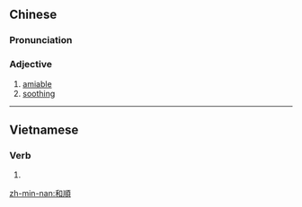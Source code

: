 {{also|和顺}}
==Chinese==
{{zh-forms|s=和顺}}

===Pronunciation===
{{zh-pron
|m=héshùn
|c=wo4 seon6
|mn=hô-sūn
|cat=a
}}

===Adjective===
{{zh-adj}}

# [[amiable]]
# [[soothing]]

----

==Vietnamese==
{{vi-hantutab}}

===Verb===
{{vi-hantu}}

# {{han tu form of|hòa thuận|to [[concord]]; to be in accord}}

[[zh-min-nan:和順]]
